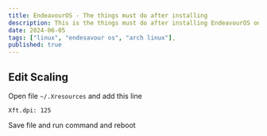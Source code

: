 ```yaml
---
title: EndeavourOS - The things must do after installing
description: This is the things must do after installing EndeavourOS on macbook 2015 Pro
date: 2024-06-05
tags: ["linux", "endesavour os", "arch linux"],
published: true
---
```



## Edit Scaling

Open file `~/.Xresources` and add this line

```
Xft.dpi: 125
```

Save file and run command and reboot 